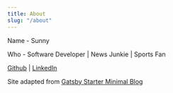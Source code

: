```yaml
---
title: About
slug: "/about"
---
```


Name - Sunny

Who - Software Developer | News Junkie | Sports Fan

[Github](https://github.com/sunny-kim-92) | [LinkedIn](https://www.linkedin.com/in/sunnykim92/)

Site adapted from [Gatsby Starter Minimal Blog](https://github.com/LekoArts/gatsby-starter-minimal-blog)